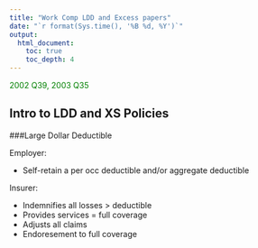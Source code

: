 ```yaml
---
title: "Work Comp LDD and Excess papers"
date: "`r format(Sys.time(), '%B %d, %Y')`"
output: 
  html_document:
    toc: true
    toc_depth: 4
---
```

<span style="color:green">2002 Q39, 2003 Q35</span>

## Intro to LDD and XS Policies

###Large Dollar Deductible

Employer:

* Self-retain a per occ deductible and/or aggregate deductible

Insurer:

* Indemnifies all losses > deductible
* Provides services = full coverage
* Adjusts all claims
* Endoresement to full coverage

